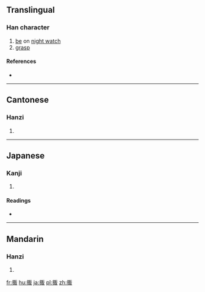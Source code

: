 ==Translingual==

===Han character===
{{Han char|rn=64|rad=手|as=08|sn=11|four=5104<sub>7</sub>|canj=手尸十水 (QSJE)|ids=⿰[[扌]][[取]]}}

# [[be]] on [[night watch]]
# [[grasp]]

====References====
* {{Han ref|kx=0439.110|dkj=12287|dj=0791.010|hdz=31891.050|uh=63AB|ud=25515|bh=D570|bd=54640}}

----

==Cantonese==

===Hanzi===
{{yue-hanzi|jyut=|y=jau1}}

# {{defn|lang=yue|sort=手08}}

----

==Japanese==

===Kanji===
{{ja-kanji|grade=|rs=手08}}

# {{defn|lang=ja|sort=手08}}

====Readings====
* {{ja-readings|on=[[そう]] (sō), [[しゅう]] (shū)|kun=[[まもる]] (mamoru), [[たきぎ]] (takigi), [[うつ]] (utsu)}}

----

==Mandarin==

===Hanzi===
{{cmn-hanzi|pin=[[jū]] ([[ju1]]), [[zōu]] ([[zou1]])|wg=chü<sup>1</sup>, tsou<sup>1</sup>}}

# {{defn|lang=cmn|sort=手08}}

[[fr:掫]]
[[hu:掫]]
[[ja:掫]]
[[pl:掫]]
[[zh:掫]]